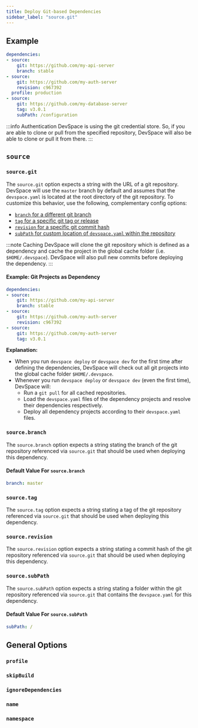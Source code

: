 ```yaml
---
title: Deploy Git-based Dependencies
sidebar_label: "source.git"
---
```




## Example
```yaml
dependencies:
- source:
    git: https://github.com/my-api-server
    branch: stable
- source:
    git: https://github.com/my-auth-server
    revision: c967392
  profile: production
- source:
    git: https://github.com/my-database-server
    tag: v3.0.1
    subPath: /configuration
```

:::info Authentication
DevSpace is using the git credential store. So, if you are able to clone or pull from the specified repository, DevSpace will also be able to clone or pull it from there.
:::

## `source`

### `source.git`
The `source.git` option expects a string with the URL of a git repository. DevSpace will use the `master` branch by default and assumes that the `devspace.yaml` is located at the root directory of the git repository. To customize this behavior, use the following, complementary config options:
- [`branch` for a different git branch](#sourcebranch)
- [`tag` for a specific git tag or release](#sourcetag)
- [`revision` for a specific git commit hash](#sourcerevision)
- [`subPath` for custom location of `devspace.yaml` within the repository](#sourcesubpath)

:::note Caching
DevSpace will clone the git repository which is defined as a dependency and cache the project in the global cache folder (i.e. `$HOME/.devspace`). DevSpace will also pull new commits before deploying the dependency.
:::

#### Example: Git Projects as Dependency
```yaml
dependencies:
- source:
    git: https://github.com/my-api-server
    branch: stable
- source:
    git: https://github.com/my-auth-server
    revision: c967392
- source:
    git: https://github.com/my-auth-server
    tag: v3.0.1
```
**Explanation:**  
- When you run `devspace deploy` or `devspace dev` for the first time after defining the dependencies, DevSpace will check out all git projects into the global cache folder `$HOME/.devspace`.
- Whenever you run `devspace deploy` or `devspace dev` (even the first time), DevSpace will:
  - Run a `git pull` for all cached repositories.
  - Load the `devspace.yaml` files of the dependency projects and resolve their dependencies respectively.
  - Deploy all dependency projects according to their `devspace.yaml` files.

### `source.branch`
The `source.branch` option expects a string stating the branch of the git repository referenced via `source.git` that should be used when deploying this dependency.

#### Default Value For `source.branch`
```yaml
branch: master
```

### `source.tag`
The `source.tag` option expects a string stating a tag of the git repository referenced via `source.git` that should be used when deploying this dependency.

### `source.revision`
The `source.revision` option expects a string stating a commit hash of the git repository referenced via `source.git` that should be used when deploying this dependency.

### `source.subPath`
The `source.subPath` option expects a string stating a folder within the git repository referenced via `source.git` that contains the `devspace.yaml` for this dependency.

#### Default Value For `source.subPath`
```yaml
subPath: /
```


## General Options

### `profile`

<FragmentDependencyProfile/>


### `skipBuild`

<FragmentDependencySkipBuild/>


### `ignoreDependencies`

<FragmentDependencyIgnoreDependencies/>


### `name`

<FragmentDependencyName/>


### `namespace`

<FragmentDependencyNamespace/>

